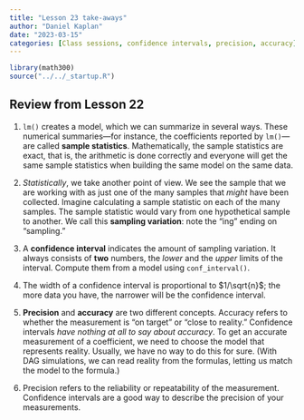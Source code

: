 ```yaml
---
title: "Lesson 23 take-aways"
author: "Daniel Kaplan"
date: "2023-03-15"
categories: [Class sessions, confidence intervals, precision, accuracy]
---
```


```r
library(math300)
source("../../_startup.R")
```

## Review from Lesson 22

1. `lm()` creates a model, which we can summarize in several ways. These numerical summaries---for instance, the coefficients reported by `lm()`---are called **sample statistics**. Mathematically, the sample statistics are exact, that is, the arithmetic is done correctly and everyone will get the same sample statistics when building the same model on the same data.

2. *Statistically*, we take another point of view. We see the sample that we are working with as just one of the many samples that *might* have been collected. Imagine calculating a sample statistic on each of the many samples. The sample statistic would vary from one hypothetical sample to another. We call this **sampling variation**: note the "ing" ending on "sampling." 

3. A **confidence interval** indicates the amount of sampling variation. It always consists of **two** numbers, the *lower* and the *upper* limits of the interval. Compute them from a model using `conf_interval()`.

4. The width of a confidence interval is proportional to $1/\sqrt{n}$; the more data you have, the narrower will be the confidence interval.

5. **Precision** and **accuracy** are two different concepts. Accuracy refers to whether the measurement is "on target" or "close to reality." Confidence intervals *have nothing at all to say about accuracy*. To get an accurate measurement of a coefficient, we need to choose the model that represents reality. Usually, we have no way to do this for sure. (With DAG simulations, we can read reality from the formulas, letting us match the model to the formula.)

6. Precision refers to the reliability or repeatability of the measurement. Confidence intervals are a good way to describe the precision of your measurements.
